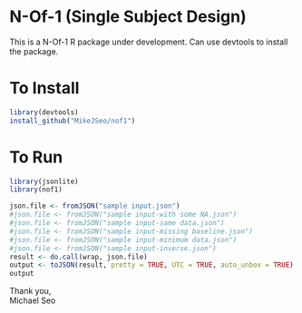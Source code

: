 # N-Of-1 (Single Subject Design)

This is a N-Of-1 R package under development. Can use devtools to install the package.

# To Install

```r
library(devtools)
install_github("MikeJSeo/nof1")
```

# To Run

```r
library(jsonlite)
library(nof1)

json.file <- fromJSON("sample input.json")
#json.file <- fromJSON("sample input-with some NA.json")
#json.file <- fromJSON("sample input-same data.json")
#json.file <- fromJSON("sample input-missing baseline.json")
#json.file <- fromJSON("sample input-minimum data.json")
#json.file <- fromJSON("sample input-inverse.json")
result <- do.call(wrap, json.file)
output <- toJSON(result, pretty = TRUE, UTC = TRUE, auto_unbox = TRUE)
output
```

Thank you,    
Michael Seo
